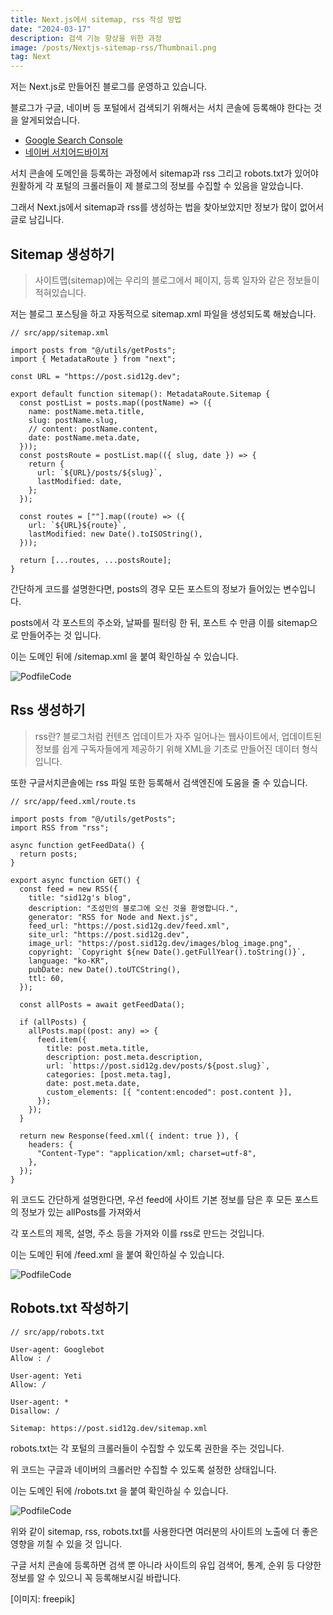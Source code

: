 ```yaml
---
title: Next.js에서 sitemap, rss 작성 방법
date: "2024-03-17"
description: 검색 기능 향상을 위한 과정
image: /posts/Nextjs-sitemap-rss/Thumbnail.png
tag: Next
---
```


저는 Next.js로 만들어진 블로그를 운영하고 있습니다.

블로그가 구글, 네이버 등 포털에서 검색되기 위해서는 서치 콘솔에 등록해야 한다는 것을 알게되었습니다.

- [Google Search Console](https://search.google.com/search-console)
- [네이버 서치어드바이저](https://searchadvisor.naver.com/)

서치 콘솔에 도메인을 등록하는 과정에서 sitemap과 rss 그리고 robots.txt가 있어야 원활하게 각 포털의 크롤러들이 제 블로그의 정보를 수집할 수 있음을 알았습니다.

그래서 Next.js에서 sitemap과 rss를 생성하는 법을 찾아보았지만 정보가 많이 없어서 글로 남깁니다.

## Sitemap 생성하기

> 사이트맵(sitemap)에는 우리의 블로그에서 페이지, 등록 일자와 같은 정보들이 적혀있습니다.

저는 블로그 포스팅을 하고 자동적으로 sitemap.xml 파일을 생성되도록 해놨습니다.

```tsx
// src/app/sitemap.xml

import posts from "@/utils/getPosts";
import { MetadataRoute } from "next";

const URL = "https://post.sid12g.dev";

export default function sitemap(): MetadataRoute.Sitemap {
  const postList = posts.map((postName) => ({
    name: postName.meta.title,
    slug: postName.slug,
    // content: postName.content,
    date: postName.meta.date,
  }));
  const postsRoute = postList.map(({ slug, date }) => {
    return {
      url: `${URL}/posts/${slug}`,
      lastModified: date,
    };
  });

  const routes = [""].map((route) => ({
    url: `${URL}${route}`,
    lastModified: new Date().toISOString(),
  }));

  return [...routes, ...postsRoute];
}
```

간단하게 코드를 설명한다면, posts의 경우 모든 포스트의 정보가 들어있는 변수입니다.

posts에서 각 포스트의 주소와, 날짜를 필터링 한 뒤, 포스트 수 만큼 이를 sitemap으로 만들어주는 것 입니다.

이는 도메인 뒤에 /sitemap.xml 을 붙여 확인하실 수 있습니다.

![PodfileCode](/posts/Nextjs-sitemap-rss/sitemap.png)

## Rss 생성하기

> rss란? 블로그처럼 컨텐츠 업데이트가 자주 일어나는 웹사이트에서, 업데이트된 정보를 쉽게 구독자들에게 제공하기 위해 XML을 기초로 만들어진 데이터 형식 입니다.

또한 구글서치콘솔에는 rss 파일 또한 등록해서 검색엔진에 도움을 줄 수 있습니다.

```tsx
// src/app/feed.xml/route.ts

import posts from "@/utils/getPosts";
import RSS from "rss";

async function getFeedData() {
  return posts;
}

export async function GET() {
  const feed = new RSS({
    title: "sid12g's blog",
    description: "조성민의 블로그에 오신 것을 환영합니다.",
    generator: "RSS for Node and Next.js",
    feed_url: "https://post.sid12g.dev/feed.xml",
    site_url: "https://post.sid12g.dev",
    image_url: "https://post.sid12g.dev/images/blog_image.png",
    copyright: `Copyright ${new Date().getFullYear().toString()}`,
    language: "ko-KR",
    pubDate: new Date().toUTCString(),
    ttl: 60,
  });

  const allPosts = await getFeedData();

  if (allPosts) {
    allPosts.map((post: any) => {
      feed.item({
        title: post.meta.title,
        description: post.meta.description,
        url: `https://post.sid12g.dev/posts/${post.slug}`,
        categories: [post.meta.tag],
        date: post.meta.date,
        custom_elements: [{ "content:encoded": post.content }],
      });
    });
  }

  return new Response(feed.xml({ indent: true }), {
    headers: {
      "Content-Type": "application/xml; charset=utf-8",
    },
  });
}
```

위 코드도 간단하게 설명한다면, 우선 feed에 사이트 기본 정보를 담은 후 모든 포스트의 정보가 있는 allPosts를 가져와서

각 포스트의 제목, 설명, 주소 등을 가져와 이를 rss로 만드는 것입니다.

이는 도메인 뒤에 /feed.xml 을 붙여 확인하실 수 있습니다.

![PodfileCode](/posts/Nextjs-sitemap-rss/rss.png)

## Robots.txt 작성하기

```text
// src/app/robots.txt

User-agent: Googlebot
Allow : /

User-agent: Yeti
Allow: /

User-agent: *
Disallow: /

Sitemap: https://post.sid12g.dev/sitemap.xml
```

robots.txt는 각 포털의 크롤러들이 수집할 수 있도록 권한을 주는 것입니다.

위 코드는 구글과 네이버의 크롤러만 수집할 수 있도록 설정한 상태입니다.

이는 도메인 뒤에 /robots.txt 을 붙여 확인하실 수 있습니다.

![PodfileCode](/posts/Nextjs-sitemap-rss/robots.png)

위와 같이 sitemap, rss, robots.txt를 사용한다면 여러분의 사이트의 노출에 더 좋은 영향을 끼칠 수 있을 것 입니다.

구글 서치 콘솔에 등록하면 검색 뿐 아니라 사이트의 유입 검색어, 통계, 순위 등 다양한 정보를 알 수 있으니 꼭 등록해보시길 바랍니다.

[이미지: freepik]

